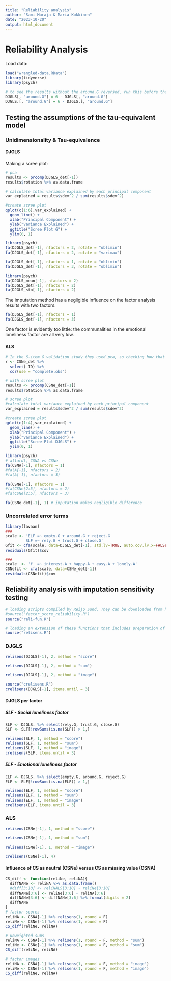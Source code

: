 ```yaml
---
title: "Reliability analysis"
author: "Sami Muraja & Maria Kokkinen"
date: "2023-10-20"
output: html_document
---
```


# Reliability Analysis

Load data:
```r
load("wrangled-data.RData")
library(tidyverse)
library(psych)
```

```r
# to see the results without the around.G reversed, run this before the rest
DJGLS[, "around.G"] = 6 - DJGLS[, "around.G"]
DJGLS.[, "around.G"] = 6 - DJGLS.[, "around.G"]
```

## Testing the assumptions of the tau-equivalent model

### Unidimensionality & Tau-equivalence

#### DJGLS
Making a scree plot:
```r
# pca
results <- prcomp(DJGLS_det[-1])
results$rotation %>% as.data.frame

# calculate total variance explained by each principal component
var_explained = results$sdev^2 / sum(results$sdev^2)

#create scree plot
qplot(c(1:6),var_explained) + 
  geom_line() + 
  xlab("Principal Component") + 
  ylab("Variance Explained") +
  ggtitle("Scree Plot G") +
  ylim(0, 1)
```


```r
library(psych)
fa(DJGLS_det[-1], nfactors = 2, rotate = "oblimin")
fa(DJGLS_det[-1], nfactors = 2, rotate = "varimax")
```


```r
fa(DJGLS_det[-1], nfactors = 1, rotate = "oblimin")
fa(DJGLS_det[-1], nfactors = 3, rotate = "oblimin")
```


```r
library(psych)
fa(DJGLS_mean[-1], nfactors = 2)
fa(DJGLS_det[-1], nfactors = 2)
fa(DJGLS_sto[-1], nfactors = 2)
```
The imputation method has a negligible influence on the factor analysis results with two factors.

```r
fa(DJGLS_det[-1], nfactors = 1)
fa(DJGLS_det[-1], nfactors = 3)
```
One factor is evidently too little: the communalities in the emotional loneliness factor are all very low.

#### ALS

```r
# In the 6-item G validation study they used pca, so checking how that works for this data
r <- CSNe_det %>% 
  select(-ID) %>% 
  cor(use = "complete.obs")

# with scree plot
results <- prcomp(CSNe_det[-1])
results$rotation %>% as.data.frame

# scree plot
#calculate total variance explained by each principal component
var_explained = results$sdev^2 / sum(results$sdev^2)

#create scree plot
qplot(c(1:4),var_explained) + 
  geom_line() + 
  xlab("Principal Component") + 
  ylab("Variance Explained") +
  ggtitle("Scree Plot DJGLS") +
  ylim(0, 1)
```

```r
library(psych)
# allardt, CSNA vs CSNe
fa(CSNA[-1], nfactors = 1)
#fa(A[-1], nfactors = 2)
#fa(A[-1], nfactors = 3)

fa(CSNe[-1], nfactors = 1)
#fa(CSNe[2:5], nfactors = 2)
#fa(CSNe[2:5], nfactors = 3)

fa(CSNe_det[-1], 1) # imputation makes negligible difference
```

### Uncorrelated error terms

```r
library(lavaan)
###
scale <- 'ELF =~ empty.G + around.G + reject.G
         SLF =~ rely.G + trust.G + close.G'
Gfit <- cfa(scale, data=DJGLS_det[-1], std.lv=TRUE, auto.cov.lv.x=FALSE)
residuals(Gfit)$cov

###
scale  <- 'f  =~ interest.A + happy.A + easy.A + lonely.A'
CSNefit <- cfa(scale, data=CSNe_det[-1]) 
residuals(CSNefit)$cov
```

## Reliability analysis with imputation sensitivity testing

```r
# loading scripts compiled by Reijo Sund. They can be downloaded from https://github.com/rsund/reliab
#source("factor_score_reliability.R")
source("reli-fun.R")

# loading an extension of these functions that includes preparation of the data and imputation sensitivity testing
source("relisens.R")
```

### DJGLS

```r
relisens(DJGLS[-1], 2, method = "score")
```

```r
relisens(DJGLS[-1], 2, method = "sum")
```

```r
relisens(DJGLS[-1], 2, method = "image")
```

```r
source("crelisens.R")
crelisens(DJGLS[-1], items.until = 3)
```

#### DJGLS per factor

##### SLF - Social loneliness factor

```r
SLF <- DJGLS. %>% select(rely.G, trust.G, close.G)
SLF <- SLF[!rowSums(is.na(SLF)) > 1,]

relisens(SLF, 1, method = "score") 
relisens(SLF, 1, method = "sum") 
relisens(SLF, 1, method = "image") 
crelisens(SLF, items.until = 3)
```

##### ELF - Emotional loneliness factor

```r
ELF <- DJGLS. %>% select(empty.G, around.G, reject.G)
ELF <- ELF[!rowSums(is.na(ELF)) > 1,]

relisens(ELF, 1, method = "score") 
relisens(ELF, 1, method = "sum") 
relisens(ELF, 1, method = "image") 
crelisens(ELF, items.until = 3)
```

### ALS

```r
relisens(CSNe[-1], 1, method = "score")
```

```r
relisens(CSNe[-1], 1, method = "sum")
```

```r
relisens(CSNe[-1], 1, method = "image")
```

```r
crelisens(CSNe[-1], 4)
```


#### Influence of CS as neutral (CSNe) versus CS as missing value (CSNA)

```r
CS_diff <- function(reliNe, reliNA){
  diffNANe <- reliNA %>% as.data.frame()
  #diff[3:10] <- reliNALS[3:10] - reliNe[3:10]
  diffNANe[3:6] <- reliNe[3:6] - reliNA[3:6]
  diffNANe[3:6] <- diffNANe[3:6] %>% format(digits = 2)
  diffNANe
}
# factor scores
reliNA <- CSNA[-1] %>% relisens(1, round = F)
reliNe <- CSNe[-1] %>% relisens(1, round = F)
CS_diff(reliNe, reliNA)

# unweighted sums
reliNA <- CSNA[-1] %>% relisens(1, round = F, method = "sum")
reliNe <- CSNe[-1] %>% relisens(1, round = F, method = "sum")
CS_diff(reliNe, reliNA)

# factor images
reliNA <- CSNA[-1] %>% relisens(1, round = F, method = "image")
reliNe <- CSNe[-1] %>% relisens(1, round = F, method = "image")
CS_diff(reliNe, reliNA)
```
